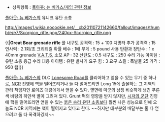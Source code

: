 * 상위항목 : [[폴아웃: 뉴 베가스/게임 관련 정보]]

[[폴아웃: 뉴 베가스]]의 유니크 유탄 소총

http://images1.wikia.nocookie.net/__cb20110721142660/fallout/images/thumb/e/e7/Scorpion_rifle.png/240px-Scorpion_rifle.png

{{|'''Great Bear grenade rifle'''
풀 내구도 공격력 : 15 + 100
치명타 추가 공격력 : 15
연사력 : 2.1회/초
크리티컬 확률 배수 : 1배
무게 : 5 pound
사용 탄환과 장탄수 : 1 x 40mm grenade
[[V.A.T.S.]] 소모 AP : 32
산탄도 : 0.5
내구도 : 250
수리 가능 아이템 : 유탄 소총
응급 수리 대응 아이템 : 유탄 발사기
요구 힘 : 3
요구 스킬 : 폭발물 25
가격 : 950 캡|}}

[[폴아웃: 뉴 베가스]]의 DLC [[Lonesome Road]]를 클리어하고 얻을 수 있는 무기 중 하나로, [[NCR]] 진영에 핵을 떨어뜨리거나 둘 다 떨어뜨리면 Long 15에 출몰하는 그 지역의 관리 책임자인 로이즈 대령에게서 얻을 수 있다. 옆면에 미군의 상징 비슷하게 생긴 푸른색 바탕의 하얀색 별이 그려져 있다. Grunt 퍽의 영향을 받지 않지만, [[시저의 군단]] 진영에 핵을 떨어뜨리면 얻을 수 있는 [[붉은 승리 유탄 소총]]보다 훨씬 나은 성능으로 인해 오늘도 NCR 지역에는 핵이 떨어지고 있다고 한다. ~~하지만 대부분의 배달부는 둘 다 얻으려고 둘 다 폭격하겠지~~
